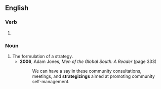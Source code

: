 ==English==

===Verb===
{{head|en|verb form}}

# {{present participle of|strategize|lang=en|nocat=1}}

===Noun===
{{en-noun}}

# The formulation of a strategy.
#* '''2006''', Adam Jones, ''Men of the Global South: A Reader'' (page 333)
#*: We can have a say in these community consultations, meetings, and '''strategizings''' aimed at promoting community self-management.